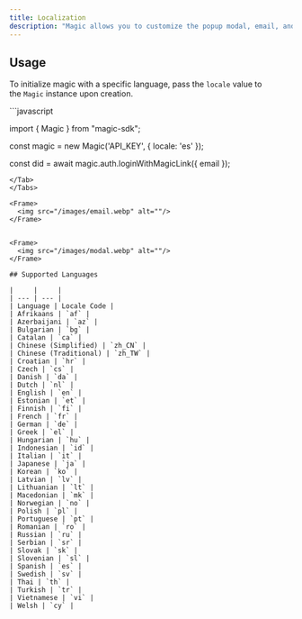 ```yaml
---
title: Localization
description: "Magic allows you to customize the popup modal, email, and confirmation screen to any of our 30+ supported languages."
---
```


## Usage

To initialize magic with a specific language, pass the `locale` value to the `Magic` instance upon creation.

<Tabs>
<Tab title="Javascript">
```javascript

import { Magic } from "magic-sdk";

const magic = new Magic('API_KEY', { locale: 'es' });

const did = await magic.auth.loginWithMagicLink({ email });

```
</Tab>
</Tabs>

<Frame>
  <img src="/images/email.webp" alt=""/>
</Frame>


<Frame>
  <img src="/images/modal.webp" alt=""/>
</Frame>

## Supported Languages

|     |     |
| --- | --- |
| Language | Locale Code |
| Afrikaans | `af` |
| Azerbaijani | `az` |
| Bulgarian | `bg` |
| Catalan | `ca` |
| Chinese (Simplified) | `zh_CN` |
| Chinese (Traditional) | `zh_TW` |
| Croatian | `hr` |
| Czech | `cs` |
| Danish | `da` |
| Dutch | `nl` |
| English | `en` |
| Estonian | `et` |
| Finnish | `fi` |
| French | `fr` |
| German | `de` |
| Greek | `el` |
| Hungarian | `hu` |
| Indonesian | `id` |
| Italian | `it` |
| Japanese | `ja` |
| Korean | `ko` |
| Latvian | `lv` |
| Lithuanian | `lt` |
| Macedonian | `mk` |
| Norwegian | `no` |
| Polish | `pl` |
| Portuguese | `pt` |
| Romanian | `ro` |
| Russian | `ru` |
| Serbian | `sr` |
| Slovak | `sk` |
| Slovenian | `sl` |
| Spanish | `es` |
| Swedish | `sv` |
| Thai | `th` |
| Turkish | `tr` |
| Vietnamese | `vi` |
| Welsh | `cy` |

```
